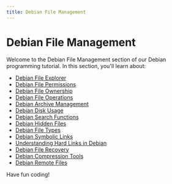 ```yaml
---
title: Debian File Management
---
```


# Debian File Management

Welcome to the Debian File Management section of our Debian programming tutorial. In this section, you'll learn about:

- [Debian File Explorer](./0-debian-file-explorer.mdx)
- [Debian File Permissions](./1-debian-file-permissions.mdx)
- [Debian File Ownership](./2-debian-file-ownership.mdx)
- [Debian File Operations](./3-debian-file-operations.mdx)
- [Debian Archive Management](./4-debian-archive-management.mdx)
- [Debian Disk Usage](./5-debian-disk-usage.mdx)
- [Debian Search Functions](./6-debian-search-functions.mdx)
- [Debian Hidden Files](./7-debian-hidden-files.mdx)
- [Debian File Types](./8-debian-file-types.mdx)
- [Debian Symbolic Links](./9-debian-symbolic-links.mdx)
- [Understanding Hard Links in Debian](./10-debian-hard-links.mdx)
- [Debian File Recovery](./11-debian-file-recovery.mdx)
- [Debian Compression Tools](./12-debian-compression-tools.mdx)
- [Debian Remote Files](./13-debian-remote-files.mdx)

Have fun coding!